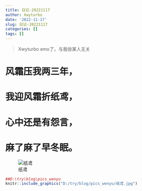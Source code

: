 ```yaml
---
title: 日记-20221117
author: Xwyturbo
date: '2022-11-17'
slug: 日记-20221117
categories: []
tags: []
---
```




> Xwyturbo emo了，与我徐某人无关

#  风霜压我两三年，


#  我迎风霜折纸鸢，


#  心中还是有怨言，


#  麻了麻了早冬眠。

![纸鸢](https://github.com/Xwyturbo/tryblog/tree/main/pics_wenyu/纸鸢.jpg)

```r
##D:\try\blog\pics_wenyu
knitr::include_graphics("D:/try/blog/pics_wenyu/纸鸢.jpg")
```

